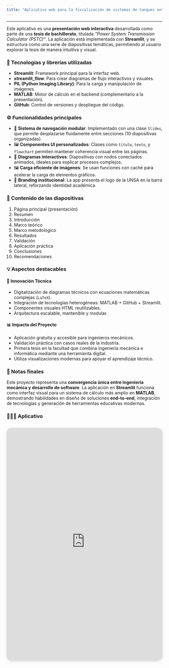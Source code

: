 ```yaml
---
title: "Aplicativo web para la fiscalización de sistemas de tanques enterrados a nivel nacional"
---
```


---

Este aplicativo es una **presentación web interactiva** desarrollada como parte de una **tesis de bachillerato**, titulada *"Power System Transmission Calculator (PSTC)"*. La aplicación está implementada con **Streamlit**, y se estructura como una serie de diapositivas temáticas, permitiendo al usuario explorar la tesis de manera intuitiva y visual.

### 🔧 Tecnologías y librerías utilizadas

- **Streamlit**: Framework principal para la interfaz web.
- **streamlit_flow**: Para crear diagramas de flujo interactivos y visuales.
- **PIL (Python Imaging Library)**: Para la carga y manipulación de imágenes.
- **MATLAB**: Motor de cálculo en el backend (complementario a la presentación).
- **GitHub**: Control de versiones y despliegue del código.

### ⚙️ Funcionalidades principales

- 🧭 **Sistema de navegación modular**: Implementado con una clase `Slides`, que permite desplazarse fluidamente entre secciones (10 diapositivas organizadas).
- 🖼️ **Componentes UI personalizados**: Clases como `titulo`, `texto`, y `flowchart` permiten mantener coherencia visual entre las páginas.
- 🔁 **Diagramas interactivos**: Diapositivas con nodos conectados animados, ideales para explicar procesos complejos.
- 🖼️ **Carga eficiente de imágenes**: Se usan funciones con caché para acelerar la carga de elementos gráficos.
- 🏫 **Branding institucional**: La app presenta el logo de la UNSA en la barra lateral, reforzando identidad académica.

### 🧠 Contenido de las diapositivas

1. Página principal (presentación)
2. Resumen
3. Introducción
4. Marco teórico
5. Marco metodológico
6. Resultados
7. Validación
8. Aplicación práctica
9. Conclusiones
10. Recomendaciones

### 💡 Aspectos destacables

#### 🚀 Innovación Técnica

- Digitalización de diagramas técnicos con ecuaciones matemáticas complejas (`LaTeX`).
- Integración de tecnologías heterogéneas: MATLAB + GitHub + Streamlit.
- Componentes visuales HTML reutilizables.
- Arquitectura escalable, mantenible y modular.

#### 📊 Impacto del Proyecto

- Aplicación gratuita y accesible para ingenieros mecánicos.
- Validación práctica con casos reales de la industria.
- Primera tesis en la facultad que combina ingeniería mecánica e informática mediante una herramienta digital.
- Utiliza visualizaciones modernas para apoyar el aprendizaje técnico.

### 🧩 Notas finales

Este proyecto representa una **convergencia única entre ingeniería mecánica y desarrollo de software**. La aplicación en **Streamlit** funciona como interfaz visual para un sistema de cálculo más amplio en **MATLAB**, demostrando habilidades en diseño de soluciones **end-to-end**, integración de tecnologías y generación de herramientas educativas modernas.

### 🧑🏻‍💻 Aplicativo

<div style="position: relative; width: 100%; min-height: 500px; padding-top: 50%;
 padding-bottom: 0; box-shadow: 0 2px 8px 0 rgba(63,69,81,0.16); margin-top: 2em; margin-bottom: 2em; overflow: hidden;
 border-radius: 16px; will-change: transform;">
  <iframe loading="lazy" style="position: absolute; width: 100%; height: 100%; top: 0; left: 0; border: none; padding: 0;margin: 0;"
    src="https://powersystemtransmissioncalculator.streamlit.app/?embed=true&embed_options=light_theme" allowfullscreen="allowfullscreen" allow="fullscreen">
  </iframe>
</div>
